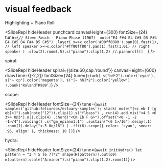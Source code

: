 
# visual feedback

Highlighting + Piano Roll

<SlideRepl
  hideHeader
  punchcard
  canvasHeight={300}
  fontSize={24}
  tune={`// Steve Reich - Piano Phase (1967) 
note("E4 F#4 B4 C#5 D5 F#4 E4 C#5 B4 F#4 D5 C#5")
  .layer(
    x=>x.color('#00ff0080').pan(0).fast(1), // left speaker
    x=>x.color('#ff00ff80').pan(1).fast(1.01) // right speaker
  )
  .slow(2).room(.5).s("piano").clip(1.2)
  //.pianoroll() 
  `}
/>

spiral:

<SlideRepl
  hideHeader
  spiral={{size:60,cap:'round'}}
  canvasHeight={600}
  drawTime={[-2,2]}
  fontSize={24}
  tune={`stack(
  s("bd*2").color('cyan'),
  s("~ cp").color('magenta'),
  s("[~ hh]*2").color('yellow')
).bank('RolandTR909')`}
/>

scope:

<SlideRepl
  hideHeader
  fontSize={24}
  tune={`await samples('github:felixroos/estuary-samples');
stack(
  note("[<c eb f [g eb]>]").sub(note("12")).clip(1).s("flbass")
  ,
  run(4).add.mix("<4 5 <6 3>> 0@3").n().clip(4)
  .chord("<Cm Eb F G>").offset("<0 -1 -2 -1>/4").voicing()
  .s("gm_epiano1:1")
  .sustain("<0 1>/16").decay(.1)
  .room(1).delay("<.5 0>/16")
)
.fft(6).scope({
  color: 'cyan',
  smear: .95,
  align: 1,
  thickness: 10
})`}
/>


hydra:

<SlideRepl
  hideHeader
  fontSize={24}
  tune={`await initHydra()
let pattern = "3 4 5 [6 7]*2"
shape(H(pattern)).out(o0)
n(pattern).scale("A:minor").s("piano").clip(1.2).room(1)`}
/>


<div className="h-[800px]"/>

